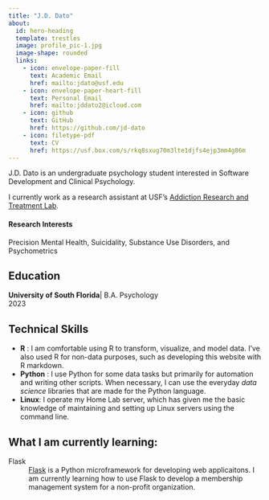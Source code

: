 ```yaml
---
title: "J.D. Dato"
about:
  id: hero-heading
  template: trestles
  image: profile_pic-1.jpg
  image-shape: rounded
  links:
    - icon: envelope-paper-fill
      text: Academic Email
      href: mailto:jdato@usf.edu
    - icon: envelope-paper-heart-fill
      text: Personal Email
      href: mailto:jddato2@icloud.com
    - icon: github
      text: GitHub
      href: https://github.com/jd-dato 
    - icon: filetype-pdf
      text: CV
      href: https://usf.box.com/s/rkq8sxug70m3lte1djfs4ejp3mm4g86m
---
```


<meta
  name="description"
  content="J.D. Joseph Dato psychology student Tampa Florida University of South Florida">
<meta name="viewport" content="width=device-width, initial-scale=1.0, user-scalable=yes">

J.D. Dato is an undergraduate psychology student interested in Software Development and Clinical Psychology.

I currently work as a research assistant at USF's [Addiction Research and Treatment Lab](https://ARTLabUSF.github.io).

#### Research Interests
Precision Mental Health, Suicidality, Substance Use Disorders, and Psychometrics

## Education

**University of South Florida**| B.A. Psychology   
2023


## Technical Skills

* **R** : I am comfortable using R to transform, visualize, and model data. I've also used R for non-data purposes, such as developing this website with R markdown.
* **Python** : I use Python for some data tasks but primarily for automation and writing other scripts. When necessary, I can use the everyday *data science* libraries that are made for the Python language.
* **Linux**: I operate my Home Lab server, which has given me the basic knowledge of maintaining and setting up Linux servers using the command line.



## What I am currently learning:



Flask
: [Flask](https://flask.palletsprojects.com/en/2.3.x/) is a Python microframework for developing web applicaitons. I am currently learning how to use Flask to develop a membership management system for a non-profit organization.




